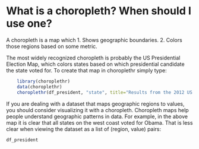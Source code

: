 <!--
%\VignetteEngine{knitr}
%\VignetteIndexEntry{What is a choropleth? When should I use one?}
-->

What is a choropleth? When should I use one?
========================================================

A choropleth is a map which 
  1. Shows geographic boundaries.
  2. Colors those regions based on some metric.

The most widely recognized choropleth is probably the US Presidential Election Map, which colors states based on which presidential candidate the state voted for.  To create that map in choroplethr simply type:

```r
    library(choroplethr)
    data(choroplethr)
    choroplethr(df_president, "state", title="Results from the 2012 US Presidential Election")
```

If you are dealing with a dataset that maps geographic regions to values, you should consider visualizing it with a choropleth.  Choropleth maps help people understand geographic patterns in data. For example, in the above map it is clear that all states on the west coast voted for Obama.  That is less clear when viewing the dataset as a list of (region, value) pairs:

```r
df_president
```